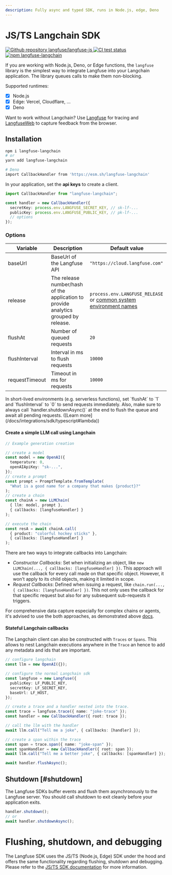 ```yaml
---
description: Fully async and typed SDK, runs in Node.js, edge, Deno
---
```



# JS/TS Langchain SDK

<div className="flex flex-row flex-wrap gap-2 mt-2">
  <a href="https://github.com/langfuse/langfuse-langchain">
    <img
      alt="Github repository langfuse/langfuse-js"
      src="https://img.shields.io/badge/repo-langfuse--js-blue?style=flat-square&logo=Github"
    />
  </a>
  <a href="https://github.com/langfuse/langfuse-js/actions/workflows/ci.yml?query=branch%3Amain">
    <img
      src="https://img.shields.io/github/actions/workflow/status/langfuse/langfuse-js/ci.yml?style=flat-square&logo=Github&label=tests"
      alt="CI test status"
    />
  </a>
  <a href="https://www.npmjs.com/package/langfuse-langchain">
    <img
      src="https://img.shields.io/npm/v/langfuse-langchain?style=flat-square&label=npm+langfuse-langchain"
      alt="npm langfuse-langchain"
    />
  </a>
</div>

If you are working with Node.js, Deno, or Edge functions, the `langfuse` library is the simplest way to integrate Langfuse into your Langchain application. The library queues calls to make them non-blocking.

Supported runtimes:

- [x] Node.js
- [x] Edge: Vercel, Cloudflare, ...
- [x] Deno

Want to work without Langchain? Use [Langfuse](/docs/integrations/sdk/typescript)
for tracing and [LangfuseWeb](/docs/integrations/sdk/typescript-web) to capture feedback from the browser.

## Installation

```sh
npm i langfuse-langchain
# or
yarn add langfuse-langchain

# Deno
import CallbackHandler from 'https://esm.sh/langfuse-langchain'
```

In your application, set the **api keys** to create a client.

```typescript
import CallbackHandler from "langfuse-langchain";

const handler = new CallbackHandler({
  secretKey: process.env.LANGFUSE_SECRET_KEY, // sk-lf-...
  publicKey: process.env.LANGFUSE_PUBLIC_KEY, // pk-lf-...
  // options
});
```

### Options

| Variable       | Description                                                                         | Default value                                                                                                                                           |
| -------------- | ----------------------------------------------------------------------------------- | ------------------------------------------------------------------------------------------------------------------------------------------------------- |
| baseUrl        | BaseUrl of the Langfuse API                                                         | `"https://cloud.langfuse.com"`                                                                                                                          |
| release        | The release number/hash of the application to provide analytics grouped by release. | `process.env.LANGFUSE_RELEASE` or [common system environment names](https://github.com/langfuse/langfuse-js/blob/main/langfuse-core/src/release-env.ts) |
| flushAt        | Number of queued requests                                                           | `20`                                                                                                                                                    |
| flushInterval  | Interval in ms to flush requests                                                    | `10000`                                                                                                                                                 |
| requestTimeout | Timeout in ms for requests                                                          | `10000`                                                                                                                                                 |

<Callout type="info" emoji="ℹ️">
  In short-lived environments (e.g. serverless functions), set `flushAt` to `1`
  and `flushInterval` to `0` to send requests immediately. Also, make sure to
  always call `handler.shutdownAsync()` at the end to flush the queue and await
  all pending requests. ([Learn more](/docs/integrations/sdk/typescript#lambda))
</Callout>

#### Create a simple LLM call using Langchain

```typescript /{ callbacks: [langfuseHandler] }/
// Example generation creation

// create a model
const model = new OpenAI({
  temperature: 0,
  openAIApiKey: "sk-...",
});
// create a prompt
const prompt = PromptTemplate.fromTemplate(
  "What is a good name for a company that makes {product}?"
);
// create a chain
const chainA = new LLMChain(
  { llm: model, prompt },
  { callbacks: [langfuseHandler] }
);

// execute the chain
const resA = await chainA.call(
  { product: "colorful hockey sticks" },
  { callbacks: [langfuseHandler] }
);
```

There are two ways to integrate callbacks into Langchain:

- _Constructor Callbacks_: Set when initializing an object, like `new LLMChain(..., { callbacks: [langfuseHandler] })`. This approach will use the callback for every call made on that specific object. However, it won't apply to its child objects, making it limited in scope.
- _Request Callbacks_: Defined when issuing a request, like `chain.run(..., { callbacks: [langfuseHandler] })`. This not only uses the callback for that specific request but also for any subsequent sub-requests it triggers.

For comprehensive data capture especially for complex chains or agents, it's advised to use the both approaches, as demonstrated above [docs](https://js.langchain.com/docs/modules/callbacks/#when-do-you-want-to-use-each-of-these).

#### Stateful Langchain callbacks

The Langchain client can also be constructed with `Traces` or `Spans`. This allows to nest Langchain executions anywhere in the `Trace` an hence to add any metadata and ids that are important.

```typescript /{ callbacks: [langfuseHandler] }/
// configure langchain
const llm = new OpenAI({});

// configure the normal Langchain sdk
const langfuse = new Langfuse({
  publicKey: LF_PUBLIC_KEY,
  secretKey: LF_SECRET_KEY,
  baseUrl: LF_HOST,
});

// create a trace and a handler nested into the trace.
const trace = langfuse.trace({ name: "joke-trace" });
const handler = new CallbackHandler({ root: trace });

// call the llm with the handler
await llm.call("Tell me a joke", { callbacks: [handler] });

// create a span within the trace
const span = trace.span({ name: "joke-span" });
const spanHandler = new CallbackHandler({ root: span });
await llm.call("Tell me a better joke", { callbacks: [spanHandler] });

await handler.flushAsync();
```

## Shutdown [#shutdown]

The Langfuse SDKs buffer events and flush them asynchronously to the Langfuse server. You should call shutdown to exit cleanly before your application exits.

```typescript
handler.shutdown();
// or
await handler.shutdownAsync();
```

# Flushing, shutdown, and debugging

The Langfuse SDK uses the JS/TS (Node.js, Edge) SDK under the hood and offers the same functionality regarding flushing, shutdown and debugging. Please refer to the [JS/TS SDK documentation](/docs/integrations/sdk/typescript#shutdown) for more information.
